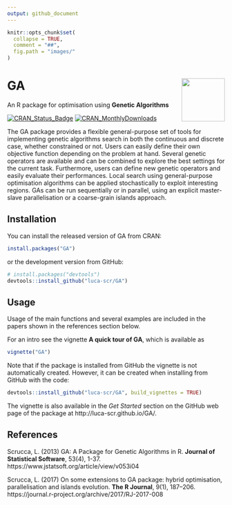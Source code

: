 ```yaml
---
output: github_document
---
```


<!-- README.md is generated from README.Rmd. Please edit that file -->

```r
knitr::opts_chunk$set(
  collapse = TRUE,
  comment = "##",
  fig.path = "images/"
)
```

# GA <img src="images/logo.png" align="right" width="100px" />

An R package for optimisation using **Genetic Algorithms**

[![CRAN_Status_Badge](http://www.r-pkg.org/badges/version/GA)](https://cran.r-project.org/package=GA)
[![CRAN_MonthlyDownloads](http://cranlogs.r-pkg.org/badges/GA)](https://cran.r-project.org/package=GA)

The GA package provides a flexible general-purpose set of tools for implementing genetic algorithms search in both the continuous and discrete case, whether constrained or not. Users can easily define their own objective function depending on the problem at hand. Several genetic operators are available and can be combined to explore the best settings for the current task. Furthermore, users can define new genetic operators and easily evaluate their performances. Local search using general-purpose optimisation algorithms can be applied stochastically to exploit interesting regions. GAs can be run sequentially or in parallel, using an explicit master-slave parallelisation or a coarse-grain islands approach.

## Installation

You can install the released version of GA from CRAN:

```r
install.packages("GA")
```

or the development version from GitHub:

```r
# install.packages("devtools")
devtools::install_github("luca-scr/GA")
```

## Usage

Usage of the main functions and several examples are included in the papers shown in the references section below. 

For an intro see the vignette **A quick tour of GA**, which is available as

```r
vignette("GA")
```

Note that if the package is installed from GitHub the vignette is not automatically created. However, it can be created when installing from GitHub with the code:

```r
devtools::install_github("luca-scr/GA", build_vignettes = TRUE)
```

The vignette is also available in the *Get Started* section on the GitHub web page of the package at http://luca-scr.github.io/GA/.

## References

Scrucca, L. (2013) GA: A Package for Genetic Algorithms in R. **Journal of Statistical Software**, 53(4), 1-37. https://www.jstatsoft.org/article/view/v053i04

Scrucca, L. (2017) On some extensions to GA package: hybrid optimisation, parallelisation and islands evolution. **The R Journal**, 9(1), 187–206. https://journal.r-project.org/archive/2017/RJ-2017-008
 